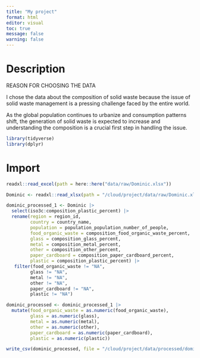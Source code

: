 ```yaml
---
title: "My project"
format: html
editor: visual
toc: true
message: false
warning: false
---
```


# Description

REASON FOR CHOOSING THE DATA

I chose the data about the composition of solid waste because the issue of solid waste management is a pressing challenge faced by the entire world.

As the global population continues to urbanize and consumption patterns shift, the generation of solid waste is expected to increase and understanding the composition is a crucial first step in handling the issue.

```r
library(tidyverse)
library(dplyr)
```

# Import

```r
readxl::read_excel(path = here::here("data/raw/Dominic.xlsx"))
```

```r
Dominic <- readxl::read_xlsx(path = "/cloud/project/data/raw/Dominic.xlsx")
```

```r
dominic_processed_1 <- Dominic |> 
  select(iso3c:composition_plastic_percent) |> 
  rename(region = region_id,
         country = country_name,
         population = population_population_number_of_people,
         food_organic_waste = composition_food_organic_waste_percent,
         glass = composition_glass_percent,
         metal = composition_metal_percent,
         other = composition_other_percent,
         paper_cardboard = composition_paper_cardboard_percent,
         plastic = composition_plastic_percent) |> 
   filter(food_organic_waste != "NA",
         glass != "NA",
         metal != "NA",
         other != "NA",
         paper_cardboard != "NA",
         plastic != "NA")

dominic_processed <- dominic_processed_1 |> 
  mutate(food_organic_waste = as.numeric(food_organic_waste),
         glass = as.numeric(glass),
         metal = as.numeric(metal),
         other = as.numeric(other),
         paper_cardboard = as.numeric(paper_cardboard),
         plastic = as.numeric(plastic))

write_csv(dominic_processed, file = "/cloud/project/data/processed/dominic_processed.csv")

```
